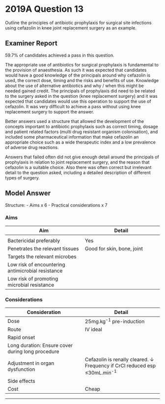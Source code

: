 # 2019A Question 13 

Outline the principles of antibiotic prophylaxis for surgical site infections using cefazolin in knee joint replacement surgery as an example.


## Examiner Report

59.7% of candidates achieved a pass in this question.

The appropriate use of antibiotics for surgical prophylaxis is fundamental to the provision of anaesthesia. As such it was expected that candidates would have a good knowledge of the principals around why cefazolin is used, the correct dose, timing and the risks and benefits of use. Knowledge about the use of alternative antibiotics and why / when this might be needed gained credit. The principals of prophylaxis did need to be related to the surgery asked in the question (knee replacement surgery) and it was expected that candidates would use this operation to support the use of cefazolin. It was very difficult to achieve a pass without using knee replacement surgery to support the answer.

Better answers used a structure that allowed the development of the concepts important to antibiotic prophylaxis such as correct timing, dosage and patient related factors (multi drug resistant organism colonisation), and included some pharmaceutical information that make cefazolin an appropriate choice such as a wide therapeutic index and a low prevalence of adverse drug reactions.

Answers that failed often did not give enough detail around the principals of prophylaxis in relation to joint replacement surgery, and the reason that cefazolin is a suitable choice. Also there was often correct but irrelevant detail to the question asked, including a detailed description of different types of surgery.

## Model Answer

Structure:
- Aims x 6
- Practical considerations x 7

### Aims


|Aim|Detail|
|--|--|
|<p>Indicated</p><p>(i.e. Not in all surgery at clean sites)</p>|<p>- Moderate risk</p><p>- Severe morbidity</p><p>- Use of implant</p>|
|Bactericidal preferably|Yes|
|Penetrates the relevant tissues|Good for skin, bone, joint|
|Targets the relevant microbes|<p>- First generation cephalosporins effective against skin commensal gram positive cocci</p><p>- (Note gram negative rods common in hospitalized patients)</p>|
|Low risk of encountering antimicrobial resistance|<p>- Low risk if from community</p><p>- But ineffective against MRSA, use vancomycin instead if in hospital several days</p>|
|Low risk of promoting microbial resistance|<p>- Minimal necessary duration: 24 hours total</p><p>- Minimal necessary spectrum: I.e. not piperacillin/tazobactam</p>|

### Considerations


|Consideration|Detail|
|--|--|
|Dose|25mg.kg^-1^ pre-induction|
|Route|IV ideal|
|Rapid onset|<p>- Ideally 30-60 mins pre-incision, to allow penetration of skin</p><p>- MUST be well before tourniquet if knee replacement</p>|
|Long duration: Ensure cover during long procedure|<p>- Repeat at 4 hours if surgery ongoing</p><p>- Repeat at 8 hours post-op</p>|
|Adjustment in organ dysfunction|Cefazolin is renally cleared. ↓ Frequency if CrCl reduced esp ≤30mL.min^-1^|
|Side effects|<p>- High therapeutic index</p><p>- Risk of anaphylaxis</p>|
|Cost|Cheap|


--- 

